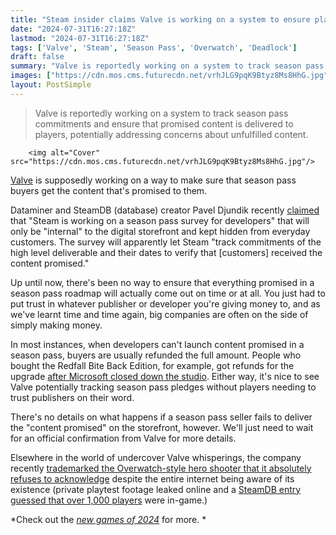```yaml
---
title: "Steam insider claims Valve is working on a system to ensure players get their season pass content"
date: "2024-07-31T16:27:18Z"
lastmod: "2024-07-31T16:27:18Z"
tags: ['Valve', 'Steam', 'Season Pass', 'Overwatch', 'Deadlock']
draft: false
summary: "Valve is reportedly working on a system to track season pass commitments and ensure that promised content is delivered to players, potentially addressing concerns about unfulfilled content."
images: ["https://cdn.mos.cms.futurecdn.net/vrhJLG9pqK9Btyz8Ms8HhG.jpg"]
layout: PostSimple
---
```

> Valve is reportedly working on a system to track season pass commitments and ensure that promised content is delivered to players, potentially addressing concerns about unfulfilled content.


        <img alt="Cover" src="https://cdn.mos.cms.futurecdn.net/vrhJLG9pqK9Btyz8Ms8HhG.jpg"/>
        
[Valve](https://www.gamesradar.com/tag/valve/) is supposedly working on a way to make sure that season pass buyers get the content that's promised to them. 

Dataminer and SteamDB (database) creator Pavel Djundik recently [claimed](https://x.com/thexpaw/status/1818548408396743064?ref_src=twsrc%5Etfw%7Ctwcamp%5Etweetembed%7Ctwterm%5E1818548408396743064%7Ctwgr%5E%7Ctwcon%5Es1_&ref_url=) that "Steam is working on a season pass survey for developers" that will only be "internal" to the digital storefront and kept hidden from everyday customers. The survey will apparently let Steam "track commitments of the high level deliverable and their dates to verify that [customers] received the content promised."

Up until now, there's been no way to ensure that everything promised in a season pass roadmap will actually come out on time or at all. You just had to put trust in whatever publisher or developer you're giving money to, and as we've learnt time and time again, big companies are often on the side of simply making money.

In most instances, when developers can't launch content promised in a season pass, buyers are usually refunded the full amount. People who bought the Redfall Bite Back Edition, for example, got refunds for the upgrade [after Microsoft closed down the studio](https://www.gamesradar.com/games/fps/redfalls-previous-update-will-be-its-last-with-premium-edition-buyers-to-be-refunded-for-the-two-characters-theyll-never-get/). Either way, it's nice to see Valve potentially tracking season pass pledges without players needing to trust publishers on their word.  

There's no details on what happens if a season pass seller fails to deliver the "content promised" on the storefront, however. We'll just need to wait for an official confirmation from Valve for more details. 

Elsewhere in the world of undercover Valve whisperings, the company recently [trademarked the Overwatch-style hero shooter that it absolutely refuses to acknowledge](https://www.gamesradar.com/games/third-person-shooter/valve-trademarks-deadlock-the-overwatch-style-hero-shooter-it-wont-acknowledge-but-is-making-no-efforts-to-hide/) despite the entire internet being aware of its existence (private playtest footage leaked online and a [SteamDB entry guessed that over 1,000 players](https://www.gamesradar.com/games/third-person-shooter/valves-unannounced-hero-shooter-had-nearly-1000-concurrent-pc-players-over-the-past-24-hours-but-the-developer-is-staying-silent/) were in-game.)

*Check out the *[<em>new games of 2024</em>](https://www.gamesradar.com/video-game-release-dates/)* for more. *
        